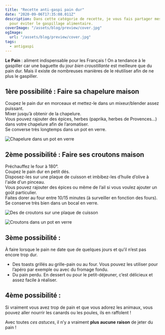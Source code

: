 ```yaml
---
title: "Recette anti-gaspi pain dur"
date: "2020-09-06T17:35:08.011Z"
description: Dans cette catégorie de recette, je vous fais partager mes astuces
  pour éviter le gaspillage alimentaire.
coverImage: "/assets/blog/preview/cover.jpg"
ogImage:
  url: "/assets/blog/preview/cover.jpg"
tags:
  - antigaspi
---
```


**Le Pain** : aliment indispensable pour les Français ! On a tendance à le gaspiller car une baguette du jour _bien croustillante_ est meilleure que du pain dur. Mais il existe de nombreuses manières de le réutiliser afin de ne plus le gaspiller.

## 1ère possibilité : Faire sa chapelure maison

Coupez le pain dur en morceaux et mettez-le dans un mixeur/blender assez puissant.\
Mixer jusqu’à obtenir de la chapelure.\
Vous pouvez rajouter des épices, herbes (paprika, herbes de Provences…) dans votre chapelure afin de l’aromatiser.\
Se converse très longtemps dans un pot en verre.

![Chapelure dans un pot en verre](/img/chapelure-.jpg "Chapelure")

## 2ème possibilité : Faire ses croutons maison

Préchauffez le four à 180°.\
Coupez le pain dur en petit dés.\
Disposez-les sur une plaque de cuisson et imbibez-les d’huile d’olive à l'aide d'un pinceau.\
Vous pouvez rajouter des épices ou même de l’ail si vous voulez ajouter un goût particulier.\
Faites dorer au four entre 10/15 minutes (à surveiller en fonction des fours).\
Se conserve très bien dans un bocal en verre.

![Des de croutons sur une plaque de cuisson ](/img/20200906_172024.jpg "Cuisson croutons ")

![Croutons dans un pot en verre](/img/croutons.jpg "Croutons ")

## 3ème possibilité :

À faire lorsque le pain ne date que de quelques jours et qu’il n’est pas encore trop dur.

- Des toasts grillés au grille-pain ou au four. Vous pouvez les utiliser pour l’apéro par exemple ou avec du fromage fondu.
- Du pain perdu. En dessert ou pour le petit-déjeuner, c’est délicieux et assez facile à réaliser.

## 4ème possibilité :

Si vraiment vous avez trop de pain et que vous adorez les animaux, vous pouvez aller nourrir les canards ou les poules, ils en raffolent !

Avec toutes _ces astuces_, il n’y a vraiment **plus aucune** **raison** de jeter du pain !
